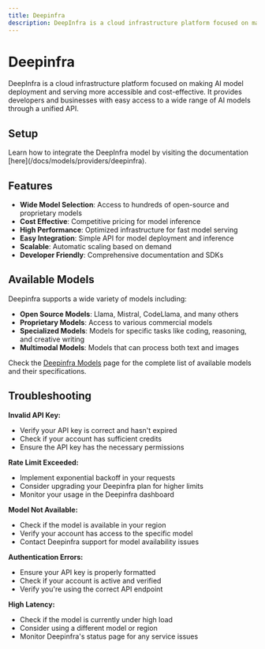 ```yaml
---
title: Deepinfra
description: DeepInfra is a cloud infrastructure platform focused on making AI model deployment and serving more accessible and cost-effective, providing access to a wide range of open-source and proprietary models.
---
```


[deepinfra Dashboard]: https://deepinfra.com/
[Deepinfra API Docs]: https://deepinfra.com/docs
[Deepinfra Models]: https://deepinfra.com/models

[Lamatic.ai Studio]: https://studio.lamatic.ai
[Lamatic support]: https://lamatic.ai/docs/slack


# Deepinfra 

<IntegrationOverviw slug="cohere" type="models" />

DeepInfra is a cloud infrastructure platform focused on making AI model deployment and serving more accessible and cost-effective. It provides developers and businesses with easy access to a wide range of AI models through a unified API.

## Setup

<Callout type="info">
Learn how to integrate the DeepInfra model by visiting the documentation [here](/docs/models/providers/deepinfra).
</Callout>

## Features

- **Wide Model Selection**: Access to hundreds of open-source and proprietary models
- **Cost Effective**: Competitive pricing for model inference
- **High Performance**: Optimized infrastructure for fast model serving
- **Easy Integration**: Simple API for model deployment and inference
- **Scalable**: Automatic scaling based on demand
- **Developer Friendly**: Comprehensive documentation and SDKs

## Available Models

Deepinfra supports a wide variety of models including:

- **Open Source Models**: Llama, Mistral, CodeLlama, and many others
- **Proprietary Models**: Access to various commercial models
- **Specialized Models**: Models for specific tasks like coding, reasoning, and creative writing
- **Multimodal Models**: Models that can process both text and images

Check the [Deepinfra Models][Deepinfra Models] page for the complete list of available models and their specifications.

## Troubleshooting

**Invalid API Key:**
- Verify your API key is correct and hasn't expired
- Check if your account has sufficient credits
- Ensure the API key has the necessary permissions

**Rate Limit Exceeded:**
- Implement exponential backoff in your requests
- Consider upgrading your Deepinfra plan for higher limits
- Monitor your usage in the Deepinfra dashboard

**Model Not Available:**
- Check if the model is available in your region
- Verify your account has access to the specific model
- Contact Deepinfra support for model availability issues

**Authentication Errors:**
- Ensure your API key is properly formatted
- Check if your account is active and verified
- Verify you're using the correct API endpoint

**High Latency:**
- Check if the model is currently under high load
- Consider using a different model or region
- Monitor Deepinfra's status page for any service issues
